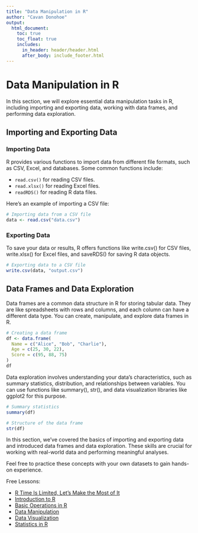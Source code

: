 ```yaml
---
title: "Data Manipulation in R"
author: "Cavan Donohoe"
output:
  html_document:
    toc: true
    toc_float: true
    includes:
      in_header: header/header.html
      after_body: include_footer.html
---
```


# Data Manipulation in R

In this section, we will explore essential data manipulation tasks in R, including importing and exporting data, working with data frames, and performing data exploration.

## Importing and Exporting Data

### Importing Data

R provides various functions to import data from different file formats, such as CSV, Excel, and databases. Some common functions include:

- `read.csv()` for reading CSV files.
- `read.xlsx()` for reading Excel files.
- `readRDS()` for reading R data files.

Here's an example of importing a CSV file:

```R
# Importing data from a CSV file
data <- read.csv("data.csv")
```

### Exporting Data
To save your data or results, R offers functions like write.csv() for CSV files, write.xlsx() for Excel files, and saveRDS() for saving R data objects.

```R
# Exporting data to a CSV file
write.csv(data, "output.csv")
```

## Data Frames and Data Exploration
Data frames are a common data structure in R for storing tabular data. They are like spreadsheets with rows and columns, and each column can have a different data type. You can create, manipulate, and explore data frames in R.

```r
# Creating a data frame
df <- data.frame(
  Name = c("Alice", "Bob", "Charlie"),
  Age = c(25, 30, 22),
  Score = c(95, 88, 75)
)
df
```


Data exploration involves understanding your data's characteristics, such as summary statistics, distribution, and relationships between variables. You can use functions like summary(), str(), and data visualization libraries like ggplot2 for this purpose.


```r
# Summary statistics
summary(df)

# Structure of the data frame
str(df)
```

In this section, we've covered the basics of importing and exporting data and introduced data frames and data exploration. These skills are crucial for working with real-world data and performing meaningful analyses.

Feel free to practice these concepts with your own datasets to gain hands-on experience.


Free Lessons:

- [R Time Is Limited, Let's Make the Most of It](https://cavandonohoe.github.io/learn_r.html)
- [Introduction to R](https://cavandonohoe.github.io/intro_to_r.html)
- [Basic Operations in R](https://cavandonohoe.github.io/basic_operations_r.html)
- [Data Manipulation](https://cavandonohoe.github.io/data_manipulation_r.html)
- [Data Visualization](https://cavandonohoe.github.io/data_visualization_r.html)
- [Statistics in R](https://cavandonohoe.github.io/statistics_with_r.html)
